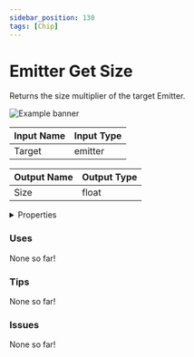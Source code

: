 ```yaml
---
sidebar_position: 130
tags: [Chip]
---
```


# Emitter Get Size

Returns the size multiplier of the target Emitter.



![Example banner](./assets/08c3c01c-2c40-4b92-a913-e5a8cbbbe352.svg)

| Input Name | Input Type |
|-----------|-----------|
| Target | emitter |

| Output Name | Output Type |
|-----------|-----------|
| Size | float |


<details>
  <summary>Properties</summary>
  <div>
    <div>
    <table>
      <thead>
        <tr>
          <th>Is beta required?</th>
          <th>❌</th>
        </tr>
        <tr>
          <th>Is this chip a trolling risk?</th>
          <th>❌</th>
        </tr>
        <tr>
          <th>Chip UUPD</th>
          <th>._uuid</th>
        </tr>
      </thead>
    </table>
    </div>
  </div>
</details>

### Uses

None so far!

### Tips

None so far!

### Issues

None so far!